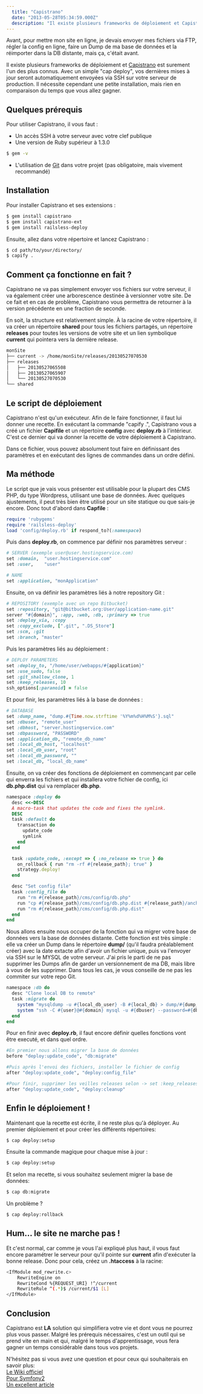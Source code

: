 ```yaml
---
  title: "Capistrano"
  date: "2013-05-28T05:34:59.000Z"
  description: "Il existe plusieurs frameworks de déploiement et Capistrano est surement l'un des plus connus. Avec un simple \"cap deploy\", vos dernières mises à jour seront automatiquement envoyées via SSH sur votre serveur de production. Il nécessite cependant une petite installation, mais rien en comparaison du temps que vous allez gagner."
---
```



Avant, pour mettre mon site en ligne, je devais envoyer mes fichiers via FTP, régler la config en ligne, faire un Dump de ma base de données et la réimporter dans la DB distante, mais ça, c'était avant.

Il existe plusieurs frameworks de déploiement et [Capistrano](https://github.com/capistrano/capistrano) est surement l'un des plus connus. Avec un simple "cap deploy", vos dernières mises à jour seront automatiquement envoyées via SSH sur votre serveur de production. Il nécessite cependant une petite installation, mais rien en comparaison du temps que vous allez gagner.

## Quelques prérequis

Pour utiliser Capistrano, il vous faut :

* Un accès SSH à votre serveur avec votre clef publique
* Une version de Ruby supérieur à 1.3.0
```bash
$ gem -v
```
* L'utilisation de [Git](http://git-scm.com/) dans votre projet (pas obligatoire, mais vivement recommandé)

## Installation

Pour installer Capistrano et ses extensions :
```bash
$ gem install capistrano
$ gem install capistrano-ext
$ gem install railsless-deploy
```

Ensuite, allez dans votre répertoire et lancez Capistrano :
```bash
$ cd path/to/your/directory/
$ capify .
```

## Comment ça fonctionne en fait ?

Capistrano ne va pas simplement envoyer vos fichiers sur votre serveur, il va également créer une arborescence destinée à versionner votre site. De ce fait et en cas de problème, Capistrano vous permettra de retourner à la version précédente en une fraction de seconde.

En soit, la structure est relativement simple. À la racine de votre répertoire, il va créer un répertoire **shared** pour tous les fichiers partagés, un répertoire **releases** pour toutes les versions de votre site et un lien symbolique **current** qui pointera vers la dernière release.

```bash
monSite
├── current -> /home/monSite/releases/20130527070530
├── releases
│   ├── 20130527065508
│   ├── 20130527065907
│   └── 20130527070530
└── shared
```

## Le script de déploiement

Capistrano n'est qu'un exécuteur. Afin de le faire fonctionner, il faut lui donner une recette. En exécutant la commande "capify .", Capistrano vous a créé un fichier **Capifile** et un répertoire **config** avec **deploy.rb** à l'intérieur. C'est ce dernier qui va donner la recette de votre déploiement à Capistrano.

Dans ce fichier, vous pouvez absolument tout faire en définissant des paramètres et en exécutant des lignes de commandes dans un ordre défini.

## Ma méthode

Le script que je vais vous présenter est utilisable pour la plupart des CMS PHP, du type Wordpress, utilisant une base de données. Avec quelques ajustements, il peut très bien être utilisé pour un site statique ou que sais-je encore. Donc tout d'abord dans **Capfile** :

```ruby
require 'rubygems'
require 'railsless-deploy'
load 'config/deploy.rb' if respond_to?(:namespace)
```

Puis dans **deploy.rb**, on commence par définir nos paramètres serveur :

```ruby
# SERVER (exemple user@user.hostingservice.com)
set :domain,  "user.hostingservice.com"
set :user,    "user"

# NAME
set :application, "monApplication"
```

Ensuite, on va définir les paramètres liés à notre repository Git :

```ruby
# REPOSITORY (exemple avec un repo Bitbucket)
set :repository, "git@bitbucket.org:User/application-name.git"
server "#{domain}", :app, :web, :db, :primary => true
set :deploy_via, :copy
set :copy_exclude, [".git", ".DS_Store"]
set :scm, :git
set :branch, "master"
```

Puis les paramètres liés au déploiement :

```ruby
# DEPLOY PARAMETERS
set :deploy_to, "/home/user/webapps/#{application}"
set :use_sudo, false
set :git_shallow_clone, 1
set :keep_releases, 10
ssh_options[:paranoid] = false
```


Et pour finir, les paramètres liés à la base de données :

```ruby
# DATABASE
set :dump_name, "dump.#{Time.now.strftime '%Y%m%d%H%M%S'}.sql"
set :dbuser, "remote_user" 
set :dbhost, "server.hostingservice.com"
set :dbpassword, "PASSWORD"
set :application_db, "remote_db_name"
set :local_db_host, "localhost"
set :local_db_user, "root"
set :local_db_password, ""
set :local_db, "local_db_name"
```

Ensuite, on va créer des fonctions de déploiement en commençant par celle qui enverra les fichiers et qui installera votre fichier de config, ici **db.php.dist** qui va remplacer **db.php**.

```ruby
namespace :deploy do
  desc <<-DESC
  A macro-task that updates the code and fixes the symlink.
  DESC
  task :default do
    transaction do
      update_code
      symlink
    end
  end

  task :update_code, :except => { :no_release => true } do
    on_rollback { run "rm -rf #{release_path}; true" }
    strategy.deploy!
  end

  desc "Set config file"
  task :config_file do
    run "rm #{release_path}/cms/config/db.php"
    run "cp #{release_path}/cms/config/db.php.dist #{release_path}/anchor/config/db.php"
    run "rm #{release_path}/cms/config/db.php.dist"
  end
end
```

Nous allons ensuite nous occuper de la fonction qui va migrer votre base de données vers la base de données distante. Cette fonction est très simple : elle va créer un Dump dans le répertoire **dump/** (qu'il faudra préalablement créer) avec la date extacte afin d'avoir un fichier unique, puis va l'envoyer via SSH sur le MYSQL de votre serveur. J'ai pris le parti de ne pas supprimer les Dumps afin de garder un versionnement de ma DB, mais libre à vous de les supprimer. Dans tous les cas, je vous conseille de ne pas les commiter sur votre repo Git.

```ruby
namespace :db do
  desc "Clone local DB to remote"
  task :migrate do
    system "mysqldump -u #{local_db_user} -B #{local_db} > dump/#{dump_name}"
    system "ssh -C #{user}@#{domain} mysql -u #{dbuser} --password=#{dbpassword} #{application_db} < dump/#{dump_name}"
  end
end
```

Pour en finir avec **deploy.rb**, il faut encore définir quelles fonctions vont être executé, et dans quel ordre.

```ruby
#En premier nous allons migrer la base de données
before "deploy:update_code", "db:migrate"

#Puis après l'envoi des fichiers, installer le fichier de config
after "deploy:update_code", "deploy:config_file"

#Pour finir, supprimer les veilles releases selon -> set :keep_releases
after "deploy:update_code", "deploy:cleanup"
```

## Enfin le déploiement !

Maintenant que la recette est écrite, il ne reste plus qu'à déployer. Au premier déploiement et pour créer les différents répertoires:
```bash
$ cap deploy:setup
```

Ensuite la commande magique pour chaque mise à jour :
```bash
$ cap deploy:setup
```

Et selon ma recette, si vous souhaitez seulement migrer la base de données:
```bash
$ cap db:migrate
```

Un problème ?
```bash
$ cap deploy:rollback
```

## Hum... le site ne marche pas !

Et c'est normal, car comme je vous l'ai expliqué plus haut, il vous faut encore paramétrer le serveur pour qu'il pointe sur **current** afin d'exécuter la bonne release. Donc pour cela, créez un **.htaccess** à la racine:
```bash
<IfModule mod_rewrite.c>
    RewriteEngine on
    RewriteCond %{REQUEST_URI} !^/current
    RewriteRule ^(.*)$ /current/$1 [L]
</IfModule>
```

## Conclusion

Capistrano est **LA** solution qui simplifiera votre vie et dont vous ne pourrez plus vous passer. Malgré les prérequis nécessaires, c'est un outil qui se prend vite en main et qui, malgré le temps d'apprentissage, vous fera gagner un temps considérable dans tous vos projets.

N'hésitez pas si vous avez une question et pour ceux qui souhaiterais en savoir plus:<br />
[Le Wiki officiel](https://github.com/capistrano/capistrano/wiki)<br />
[Pour Symfony2](http://capifony.org/)<br />
[Un excellent article](http://ryanflorence.com/deploying-with-capistrano-without-rails/)
